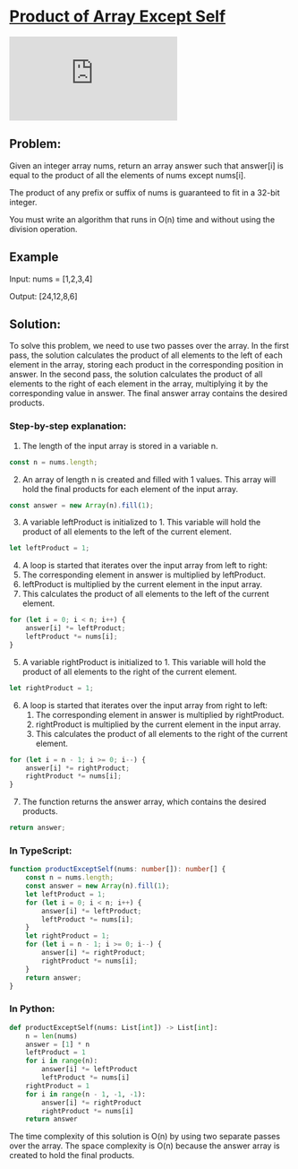 
# [Product of Array Except Self](https://leetcode.com/problems/product-of-array-except-self/) <DifficultyChip difficulty="medium" />

<div className="iframe-container">
	<iframe className="responsive-iframe" src="https://www.youtube.com/embed/bNvIQI2wAjk"
					title="YouTube video player" frameBorder="0"
					allow="accelerometer; autoplay; clipboard-write; encrypted-media; gyroscope; picture-in-picture"
					allowFullScreen></iframe>
</div>

## Problem:

Given an integer array nums, return an array answer such that answer[i] is equal to the product of all the elements of nums except nums[i].

The product of any prefix or suffix of nums is guaranteed to fit in a 32-bit integer.

You must write an algorithm that runs in O(n) time and without using the division operation.

## Example

Input: nums = [1,2,3,4]

Output: [24,12,8,6]


## Solution:

To solve this problem, we need to use two passes over the array. In the first pass, the solution calculates the product of all elements to the left of each element in the array, storing each product in the corresponding position in answer. In the second pass, the solution calculates the product of all elements to the right of each element in the array, multiplying it by the corresponding value in answer. The final answer array contains the desired products.

### Step-by-step explanation:

1. The length of the input array is stored in a variable n.

```typescript
const n = nums.length;
```

2. An array of length n is created and filled with 1 values. This array will hold the final products for each element of the input array.

```typescript
const answer = new Array(n).fill(1);
```

3. A variable leftProduct is initialized to 1. This variable will hold the product of all elements to the left of the current element.

```typescript
let leftProduct = 1;
```

4. A loop is started that iterates over the input array from left to right:
  1. The corresponding element in answer is multiplied by leftProduct.
  2. leftProduct is multiplied by the current element in the input array.
  3. This calculates the product of all elements to the left of the current element.

```typescript
for (let i = 0; i < n; i++) {
	answer[i] *= leftProduct;
	leftProduct *= nums[i];
}
```

5. A variable rightProduct is initialized to 1. This variable will hold the product of all elements to the right of the current element.

```typescript
let rightProduct = 1;
```

6. A loop is started that iterates over the input array from right to left:
	1. The corresponding element in answer is multiplied by rightProduct.
	2. rightProduct is multiplied by the current element in the input array.
	3. This calculates the product of all elements to the right of the current element.

```typescript
for (let i = n - 1; i >= 0; i--) {
	answer[i] *= rightProduct;
	rightProduct *= nums[i];
}
```

7. The function returns the answer array, which contains the desired products.

```typescript
return answer;
```

### In TypeScript:

```typescript
function productExceptSelf(nums: number[]): number[] {
	const n = nums.length;
	const answer = new Array(n).fill(1);
	let leftProduct = 1;
	for (let i = 0; i < n; i++) {
		answer[i] *= leftProduct;
		leftProduct *= nums[i];
	}
	let rightProduct = 1;
	for (let i = n - 1; i >= 0; i--) {
		answer[i] *= rightProduct;
		rightProduct *= nums[i];
	}
	return answer;
}
```

### In Python:

```python
def productExceptSelf(nums: List[int]) -> List[int]:
	n = len(nums)
	answer = [1] * n
	leftProduct = 1
	for i in range(n):
		answer[i] *= leftProduct
		leftProduct *= nums[i]
	rightProduct = 1
	for i in range(n - 1, -1, -1):
		answer[i] *= rightProduct
		rightProduct *= nums[i]
	return answer
```

The time complexity of this solution is O(n) by using two separate passes over the array. The space complexity is O(n) because the answer array is created to hold the final products.
